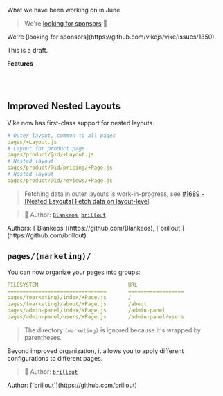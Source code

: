 
What we have been working on in June.

> We're [looking for sponsors](https://github.com/vikejs/vike/issues/1350) 💚

<Contribution>
We're [looking for sponsors](https://github.com/vikejs/vike/issues/1350).
</Contribution>

<Warning>This is a draft.</Warning>

**Features**

<Link href="#improved-nested-layouts" /><br/>
<Link href="#pages-marketing" /><br/>

## Improved Nested Layouts

Vike now has first-class support for nested layouts.

```yaml
# Outer layout, common to all pages
pages/+Layout.js
# Layout for product page
pages/product/@id/+Layout.js
# Nested layout
pages/product/@id/pricing/+Page.js
# Nested layout
pages/product/@id/reviews/+Page.js
```

> Fetching data in outer layouts is work-in-progress, see [#1689 - [Nested Layouts] Fetch data on layout-level](https://github.com/vikejs/vike/issues/1689).

> 🙏 Author: [`Blankeos`](https://github.com/Blankeos), [`brillout`](https://github.com/brillout)

<Contribution>
Authors: [`Blankeos`](https://github.com/Blankeos), [`brillout`](https://github.com/brillout)
</Contribution>



## `pages/(marketing)/`

You can now organize your pages into groups:

```yaml
FILESYSTEM                             URL
================================       ==================
pages/(marketing)/index/+Page.js       /
pages/(marketing)/about/+Page.js       /about
pages/admin-panel/index/+Page.js       /admin-panel
pages/admin-panel/users/+Page.js       /admin-panel/users
```
> The directory `(marketing)` is ignored because it's wrapped by parentheses.

Beyond improved organization, it allows you to apply different configurations to different pages.

> 🙏 Author: [`brillout`](https://github.com/brillout)

<Contribution>
Author: [`brillout`](https://github.com/brillout)
</Contribution>
